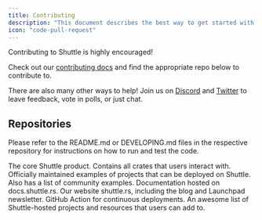 ```yaml
---
title: Contributing
description: "This document describes the best way to get started with contributing to Shuttle"
icon: "code-pull-request"
---
```


Contributing to Shuttle is highly encouraged!

Check out our [contributing docs](https://github.com/shuttle-hq/shuttle/blob/main/CONTRIBUTING.md) and find the appropriate repo below to contribute to.

There are also many other ways to help!
Join us on [Discord](https://discord.com/invite/shuttle) and [Twitter](https://twitter.com/shuttle_dev) to leave feedback, vote in polls, or just chat.

## Repositories

Please refer to the README.md or DEVELOPING.md files in the respective repository for instructions on how to run and test the code.

<CardGroup>
  <Card
    title="shuttle"
    href="https://github.com/shuttle-hq/shuttle"
    icon="github"
    color="#ffffff"
  >
    The core Shuttle product. Contains all crates that users interact with.
  </Card>
  <Card
    title="shuttle-examples"
    href="https://github.com/shuttle-hq/shuttle-examples"
    icon="github"
    color="#ffffff"
  >
    Officially maintained examples of projects that can be deployed on Shuttle. Also has a list of community examples.
  </Card>
  <Card
    title="shuttle-docs"
    href="https://github.com/shuttle-hq/shuttle-docs"
    icon="github"
    color="#ffffff"
  >
    Documentation hosted on docs.shuttle.rs.
  </Card>
  <Card
    title="www"
    href="https://github.com/shuttle-hq/www"
    icon="github"
    color="#ffffff"
  >
    Our website shuttle.rs, including the blog and Launchpad newsletter.
  </Card>
  <Card
    title="deploy-action"
    href="https://github.com/shuttle-hq/deploy-action"
    icon="github"
    color="#ffffff"
  >
    GitHub Action for continuous deployments.
  </Card>
  <Card
    title="awesome-shuttle"
    href="https://github.com/shuttle-hq/awesome-shuttle"
    icon="github"
    color="#ffffff"
  >
    An awesome list of Shuttle-hosted projects and resources that users can add to.
  </Card>
</CardGroup>
